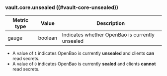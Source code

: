 ### vault.core.unsealed ((#vault-core-unsealed))

Metric type | Value   | Description
----------- | ------- | -----------
gauge       | boolean | Indicates whether OpenBao is currently unsealed

- A value of `1` indicates OpenBao is currently **unsealed** and clients **can**
  read secrets.
- A value of `0` indicates OpenBao is currently **sealed** and clients **cannot**
  read secrets.
